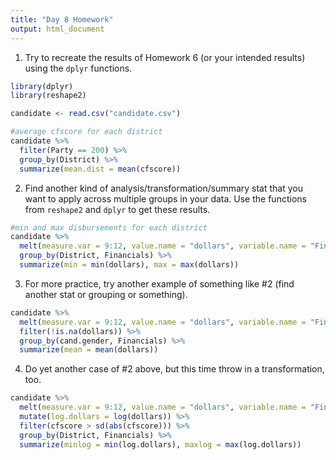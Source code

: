 ```yaml
---
title: "Day 8 Homework"
output: html_document
---
```


1. Try to recreate the results of Homework 6 (or your intended results) using the `dplyr` functions.

```r
library(dplyr)
library(reshape2)

candidate <- read.csv("candidate.csv")

#average cfscore for each district
candidate %>%
  filter(Party == 200) %>%
  group_by(District) %>%
  summarize(mean.dist = mean(cfscore))
```

2. Find another kind of analysis/transformation/summary stat that you want to apply across multiple groups in your data. Use the functions from `reshape2` and `dplyr` to get these results.

```r
#min and max disbursements for each district
candidate %>%
  melt(measure.var = 9:12, value.name = "dollars", variable.name = "Financials") %>%
  group_by(District, Financials) %>%
  summarize(min = min(dollars), max = max(dollars))
```

3. For more practice, try another example of something like #2 (find another stat or grouping or something).

```r
candidate %>%
  melt(measure.var = 9:12, value.name = "dollars", variable.name = "Financials") %>%
  filter(!is.na(dollars)) %>%
  group_by(cand.gender, Financials) %>%
  summarize(mean = mean(dollars))
```

4. Do yet another case of #2 above, but this time throw in a transformation, too.

```r
candidate %>%
  melt(measure.var = 9:12, value.name = "dollars", variable.name = "Financials") %>%
  mutate(log.dollars = log(dollars)) %>%
  filter(cfscore > sd(abs(cfscore))) %>%
  group_by(District, Financials) %>%
  summarize(minlog = min(log.dollars), maxlog = max(log.dollars))
```

